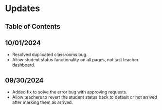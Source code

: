 
# Updates

## Table of Contents

## 10/01/2024

- Resolved duplicated classrooms bug.
- Allow student status functionality on all pages, not just teacher dashboard.

## 09/30/2024

- Added fix to solve the error bug with approving requests.
- Allow teachers to revert the student status back to default or not arrived after marking them as arrived.
